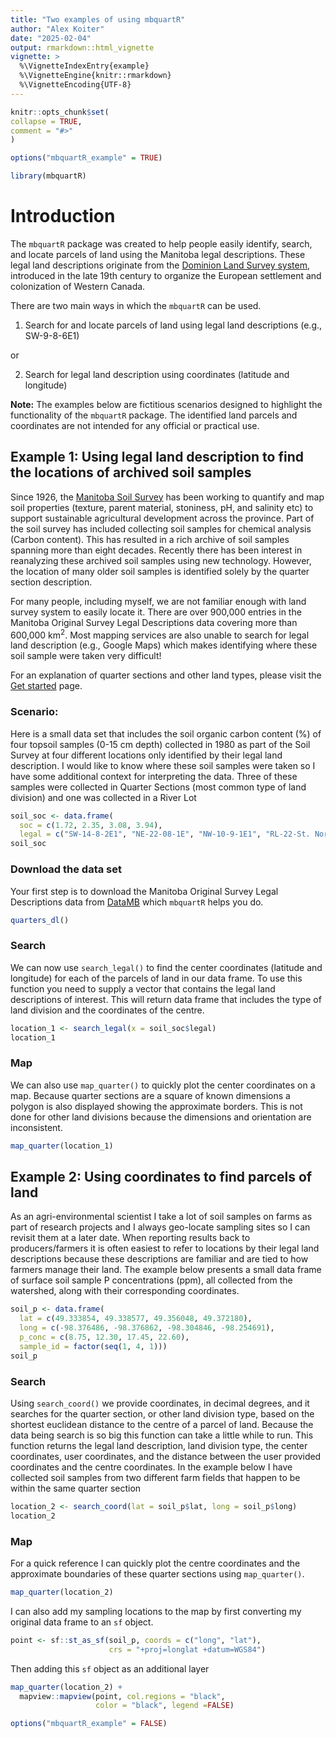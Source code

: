 ```yaml
---
title: "Two examples of using mbquartR"
author: "Alex Koiter"
date: "2025-02-04"
output: rmarkdown::html_vignette
vignette: >
  %\VignetteIndexEntry{example}
  %\VignetteEngine{knitr::rmarkdown}
  %\VignetteEncoding{UTF-8}
---
```

  
```r
knitr::opts_chunk$set(
collapse = TRUE,
comment = "#>"
)

options("mbquartR_example" = TRUE)
```

```r
library(mbquartR)
```

# Introduction

The  `mbquartR` package was created to help people easily identify, search, and locate parcels of land using the Manitoba legal descriptions. These legal land descriptions originate from the [Dominion Land Survey system](https://en.wikipedia.org/wiki/Dominion_Land_Survey), introduced in the late 19th century to organize the European settlement and colonization of Western Canada.

There are two main ways in which the `mbquartR` can be used.

1. Search for and locate parcels of land using legal land descriptions (e.g., SW-9-8-6E1)

or 

2. Search for legal land description using coordinates (latitude and longitude)

**Note:** The examples below are fictitious scenarios designed to highlight the functionality of the `mbquartR` package. The identified land parcels and coordinates are not intended for any official or practical use.

## Example 1: Using legal land description to find the locations of archived soil samples

Since 1926, the [Manitoba Soil Survey](https://www.gov.mb.ca/agriculture/soil/soil-survey/index.html) has been working to quantify and map soil properties (texture, parent material, stoniness, pH, and salinity etc) to support sustainable agricultural development across the province. Part of the soil survey has included collecting soil samples for chemical analysis (Carbon content). This has resulted in a rich archive of soil samples spanning more than eight decades. Recently there has been interest in reanalyzing these archived soil samples using new technology. However, the location of many older soil samples is identified solely by the quarter section description.

For many people, including myself, we are not familiar enough with land survey system to easily locate it. There are over 900,000 entries in the Manitoba Original Survey Legal Descriptions data covering more than 600,000 km<sup>2</sup>. Most mapping services are also unable to search for legal land description (e.g., Google Maps) which makes identifying where these soil sample were taken very difficult!

For an explanation of quarter sections and other land types, please visit the [Get started](http://alexkoiter.ca/mbquartR/articles/mbquartR.html) page.

### Scenario:

Here is a small data set that includes the soil organic carbon content (%) of four topsoil samples (0-15 cm depth) collected in 1980 as part of the Soil Survey at four different locations only identified by their legal land description. I would like to know where these soil samples were taken so I have some additional context for interpreting the data. Three of these samples were collected in Quarter Sections (most common type of land division) and one was collected in a River Lot

```r
soil_soc <- data.frame(
  soc = c(1.72, 2.35, 3.08, 3.94),
  legal = c("SW-14-8-2E1", "NE-22-08-1E", "NW-10-9-1E1", "RL-22-St. Norbert"))
soil_soc
```

### Download the data set
Your first step is to download the Manitoba Original Survey Legal Descriptions data from [DataMB](https://geoportal.gov.mb.ca/) which `mbquartR` helps you do.


```r
quarters_dl()
```

### Search

We can now use `search_legal()` to find the center coordinates (latitude and longitude) for each of the parcels of land in our data frame. To use this function you need to supply a vector that contains the legal land descriptions of interest. This will return data frame that includes the type of land division and the coordinates of the centre. 

```r
location_1 <- search_legal(x = soil_soc$legal)
location_1
```


### Map

We can also use `map_quarter()` to quickly plot the center coordinates on a map. Because quarter sections are a square of known dimensions a polygon is also displayed showing the approximate borders. This is not done for other land divisions because the dimensions and orientation are inconsistent.

```r
map_quarter(location_1)
```



## Example 2: Using coordinates to find parcels of land

As an agri-environmental scientist I take a lot of soil samples on farms as part of research projects and I always geo-locate sampling sites so I can revisit them at a later date. When reporting results back to producers/farmers it is often easiest to refer to locations by their legal land descriptions because these descriptions are familiar and are tied to how farmers manage their land. The example below presents a small data frame of surface soil sample P concentrations (ppm), all collected from the watershed, along with their corresponding coordinates.


```r
soil_p <- data.frame(
  lat = c(49.333854, 49.338577, 49.356048, 49.372180),
  long = c(-98.376486, -98.376862, -98.304846, -98.254691),
  p_conc = c(8.75, 12.30, 17.45, 22.60),
  sample_id = factor(seq(1, 4, 1)))
soil_p

```

### Search

Using `search_coord()` we provide coordinates, in decimal degrees, and it searches for the quarter section, or other land division type, based on the shortest euclidean distance to the centre of a parcel of land. Because the data being search is so big this function can take a little while to run. This function returns the legal land description, land division type, the center coordinates, user coordinates, and the distance between the user provided coordinates and the centre coordinates. In the example below I have collected soil samples from two different farm fields that happen to be within the same quarter section

```r
location_2 <- search_coord(lat = soil_p$lat, long = soil_p$long)
location_2
```

### Map

For a quick reference I can quickly plot the centre coordinates and the approximate boundaries of these quarter sections using `map_quarter()`.


```r
map_quarter(location_2)
```

I can also add my sampling locations to the map by first converting my original data frame to an `sf` object.
```r
point <- sf::st_as_sf(soil_p, coords = c("long", "lat"),
                      crs = "+proj=longlat +datum=WGS84")
```

Then adding this `sf` object as an additional layer

```r
map_quarter(location_2) + 
  mapview::mapview(point, col.regions = "black", 
                   color = "black", legend =FALSE)
```



```r
options("mbquartR_example" = FALSE)
```
